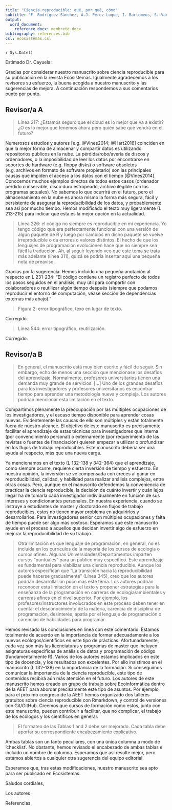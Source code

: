 ```yaml
---
title: "Ciencia reproducible: qué, por qué, cómo"
subtitle: "F. Rodríguez-Sánchez, A.J. Pérez-Luque, I. Bartomeus, S. Varela"
output: 
  word_document:
    reference_docx: membrete.docx
bibliography: references.bib
csl: ecosistemas.csl
---
```


`r Sys.Date()`

Estimado Dr. Cayuela:

Gracias por considerar nuestro manuscrito sobre ciencia reproducible para su publicación en la revista Ecosistemas. Igualmente agradecemos a los revisores su esfuerzo, la buena acogida a nuestro manuscrito y las sugerencias de mejora. A continuación respondemos a sus comentarios punto por punto.



## Revisor/a A

> Línea 217: ¿Estamos seguro que el cloud es lo mejor que va a existir? ¿O es lo mejor que tenemos ahora pero quién sabe qué vendrá en el futuro? 

Numerosos estudios y autores [e.g. @Vines2014; @Hart2016] coinciden en que la mejor forma de almacenar y compartir datos es utilizando repositorios públicos en la nube. La pérdida/robo/avería de discos y ordenadores, o la imposibilidad de leer los datos por encontrarse en soportes de hardware (e.g. floppy disks) o software obsoletos (e.g. archivos en formato de software propietario) son las principales causas que impiden el acceso a los datos con el tiempo [@Vines2014]. Conocemos muchos ejemplos directos de todos estos casos (ordenador perdido o inservible, disco duro estropeado, archivo ilegible con los programas actuales). No sabemos lo que ocurrirá en el futuro, pero el almacenamiento en la nube es ahora mismo la forma más segura, fácil y persistente de asegurar la reproducibilidad de los datos, y probablemente sea así por mucho tiempo. Hemos modificado el texto muy ligeramente (L 213-215) para indicar que esta es la mejor opción en la actualidad.


> Línea 226: el código no siempre es reproducible en mi experiencia. Yo tengo código que era perfectamente funcional con una versión de algún paquete de R y luego por cambios en dicho paquete se vuelve irreproducible o da errores o valores distintos. El hecho de que los lenguajes de
programación evolucionen hace que no siempre sea fácil la traducción. Ah, al seguir leyendo veo que este tema se trata más adelante (línea 311), quizá se podría insertar aquí una pequeña nota de preaviso.

Gracias por la sugerencia. Hemos incluido una pequeña anotación al respecto en L 231-234: "El código contiene un registro perfecto de todos los pasos seguidos en el análisis, muy útil para compartir con colaboradores o reutilizar algún tiempo después (siempre que podamos reproducir el entorno de computación, véase sección de dependencias externas más abajo)."


> Figura 2: error tipográfico, texo en lugar de texto.

Corregido.


> Línea 544: error tipográfico, reutilización.

Corregido.





## Revisor/a B


> En general, el manuscrito está muy bien escrito y fácil de seguir. Sin embargo, echo de menos una sección que mencionase los desafíos del aprendizaje. Normalmente, profesores universitarios tienen una demanda muy grande de servicios. [...] Uno de los grandes desafíos para los investigadores y profesores universitarios es encontrar tiempo para aprender una metodología nueva y compleja. Los autores podrían mencionar esta limitación en el texto. 

Compartimos plenamente la preocupación por las múltiples ocupaciones de los investigadores, y el escaso tiempo disponible para aprender cosas nuevas. Evidentemente las causas de ello son múltiples y están totalmente fuera de nuestro alcance. El objetivo de este manuscrito es precisamente facilitar el aprendizaje de estas técnicas para investigadores que interna (por convencimiento personal) o externamente (por requerimiento de las revistas o fuentes de financiación) quieren empezar a utilizar o profundizar en los flujos de trabajo reproducibles. Este manuscrito debería ser una ayuda al respecto, más que una nueva carga.

Ya mencionamos en el texto (L 132-138 y 342-364) que el aprendizaje, como siempre ocurre, requiere cierta inversión de tiempo y esfuerzo. En nuestra opinión, la inversión se ve compensada con creces al ganar en reproducibilidad, calidad, y habilidad para realizar análisis complejos, entre otras cosas. Pero, aunque en el manuscrito defendemos la conveniencia de practicar la ciencia reproducible, la decisión de cuánto invertir y cuán lejos llegar ha de tomarla cada investigador individualmente en función de sus intereses y condicionantes personales. En nuestra experiencia, cuando se instruye a estudiantes de master y doctorado en flujos de trabajo reproducibles, estos no tienen mayor problema en adquirirlos y desarrollarlos. Para investigadores senior con múltiples ocupaciones y falta de tiempo puede ser algo más costoso. Esperamos que este manuscrito ayude en el proceso a aquellos que decidan invertir algo de esfuerzo en mejorar la reproducibilidad de su trabajo.


> Otra limitación es que lenguaje de programación, en general, no es incluida en los currículos de la mayoría de los cursos de ecología o cursos afines. Algunas Universidades/Departamentos imparten cursos “puntuales” para un publico muy específico. Este aprendizaje es fundamental para viabilizar una ciencia reproducible. Aunque los autores especifican que “La transición hacia la reproducibilidad puede hacerse gradualmente” (Línea 345), creo que los autores podrían desarrollar un poco más este tema. Los autores podrían reconocer esta limitación en el texto y proponer estrategias para la enseñanza de la programación en carreras de ecología/ambientales y carreras afines en el nivel superior. Por ejemplo, los profesores/instructores involucrados en este proceso deben tener en cuenta: el desconocimiento de la materia, carencia de disciplina de programación, desinterés, apatía por el lenguaje de programación o carencias de habilidades para programar.

Hemos revisado las conclusiones en línea con este comentario. Estamos totalmente de acuerdo en la importancia de formar adecuadamente a los nuevos ecólogos/científicos en este tipo de prácticas. Afortunadamente, cada vez son más las licenciaturas y programas de master que incluyen asignaturas específicas de análisis de datos y programación de código (fundamentalmente R). Varios de los autores estamos implicados en este tipo de docencia, y los resultados son excelentes. Por ello insistimos en el manuscrito (L 132-138) en la importancia de la formación. Si conseguimos comunicar la importancia de la ciencia reproducible, este tipo de contenidos recibirá aún más atención en el futuro. Los autores de este manuscrito hemos creado un grupo de trabajo sobre Ecoinformática dentro de la AEET para abordar precisamente este tipo de asuntos. Por ejemplo, para el próximo congreso de la AEET hemos organizado dos talleres gratuitos sobre ciencia reproducible con Rmarkdown, y control de versiones con Git/GitHub. Creemos que cursos de formación como estos, junto con este manuscrito, pueden contribuir a facilitar, que no complicar, el trabajo de los ecólogos y los científicos en general.


> El formateo de las Tablas 1 and 2 debe ser mejorado. Cada tabla debe aportar su correspondiente encabezamiento explicativo.

Ambas tablas son un tanto peculiares, con una única columna a modo de 'checklist'. No obstante, hemos revisado el encabezado de ambas tablas e incluido un nombre de columna. Esperamos que así resulte mejor, pero estamos abiertos a cualquier otra sugerencia del equipo editorial.



Esperamos que, tras estas modificaciones, nuestro manuscrito sea apto para ser publicado en Ecosistemas.


Saludos cordiales,


Los autores


Referencias


